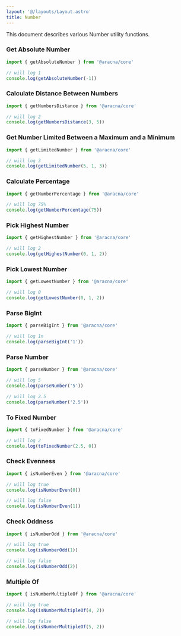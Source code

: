 ```yaml
---
layout: '@/layouts/Layout.astro'
title: Number
---
```


This document describes various Number utility functions.

### Get Absolute Number

```ts
import { getAbsoluteNumber } from '@aracna/core'

// will log 1
console.log(getAbsoluteNumber(-1))
```

### Calculate Distance Between Numbers

```ts
import { getNumbersDistance } from '@aracna/core'

// will log 2
console.log(getNumbersDistance(3, 5))
```

### Get Number Limited Between a Maximum and a Minimum

```ts
import { getLimitedNumber } from '@aracna/core'

// will log 3
console.log(getLimitedNumber(5, 1, 3))
```

### Calculate Percentage

```ts
import { getNumberPercentage } from '@aracna/core'

// will log 75%
console.log(getNumberPercentage(75))
```

### Pick Highest Number

```ts
import { getHighestNumber } from '@aracna/core'

// will log 2
console.log(getHighestNumber(0, 1, 2))
```

### Pick Lowest Number

```ts
import { getLowestNumber } from '@aracna/core'

// will log 0
console.log(getLowestNumber(0, 1, 2))
```

### Parse BigInt

```ts
import { parseBigInt } from '@aracna/core'

// will log 1n
console.log(parseBigInt('1'))
```

### Parse Number

```ts
import { parseNumber } from '@aracna/core'

// will log 5
console.log(parseNumber('5'))

// will log 2.5
console.log(parseNumber('2.5'))
```

### To Fixed Number

```ts
import { toFixedNumber } from '@aracna/core'

// will log 2
console.log(toFixedNumber(2.5, 0))
```

### Check Evenness

```ts
import { isNumberEven } from '@aracna/core'

// will log true
console.log(isNumberEven(0))

// will log false
console.log(isNumberEven(1))
```

### Check Oddness

```ts
import { isNumberOdd } from '@aracna/core'

// will log true
console.log(isNumberOdd(1))

// will log false
console.log(isNumberOdd(2))
```

### Multiple Of

```ts
import { isNumberMultipleOf } from '@aracna/core'

// will log true
console.log(isNumberMultipleOf(4, 2))

// will log false
console.log(isNumberMultipleOf(5, 2))
```
